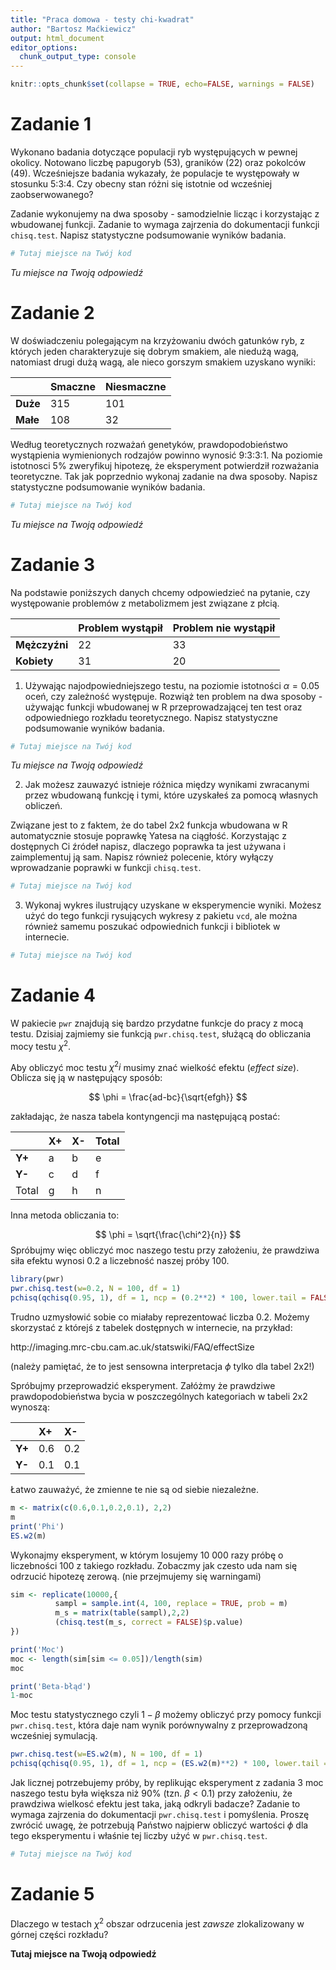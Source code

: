 ```yaml
---
title: "Praca domowa - testy chi-kwadrat"
author: "Bartosz Maćkiewicz"
output: html_document
editor_options: 
  chunk_output_type: console
---
```


```r
knitr::opts_chunk$set(collapse = TRUE, echo=FALSE, warnings = FALSE)
```

# Zadanie 1

Wykonano badania dotyczące populacji ryb występujących w pewnej okolicy. Notowano liczbę papugoryb (53), graników (22) oraz pokolców (49). Wcześniejsze badania wykazały, że populacje te występowały w stosunku 5:3:4. Czy obecny stan różni się istotnie od wcześniej zaobserwowanego? 

Zadanie wykonujemy na dwa sposoby - samodzielnie licząc i korzystając z wbudowanej funkcji. Zadanie to wymaga zajrzenia do dokumentacji funkcji `chisq.test`. Napisz statystyczne podsumowanie wyników badania.

```r
# Tutaj miejsce na Twój kod
```

*Tu miejsce na Twoją odpowiedź*

# Zadanie 2

W doświadczeniu polegającym na krzyżowaniu dwóch gatunków ryb, z których jeden charakteryzuje się dobrym smakiem, ale niedużą wagą, natomiast drugi dużą wagą, ale nieco gorszym smakiem uzyskano wyniki:

            Smaczne   Niesmaczne     
-------     ------    ----------   
**Duże**     315       101        
**Małe**     108       32       

Według teoretycznych rozważań genetyków, prawdopodobieństwo wystąpienia wymienionych rodzajów powinno wynosić 9:3:3:1. Na poziomie istotnosci 5% zweryfikuj hipotezę, że eksperyment potwierdził rozważania teoretyczne. Tak jak poprzednio wykonaj zadanie na dwa sposoby. Napisz statystyczne podsumowanie wyników badania.

```r
# Tutaj miejsce na Twój kod
```
   
*Tu miejsce na Twoją odpowiedź*

# Zadanie 3

Na podstawie poniższych danych chcemy odpowiedzieć na pytanie, czy występowanie problemów z metabolizmem jest związane z płcią.

                Problem wystąpił  Problem nie wystąpił     
-------         ------            ----------   
**Mężczyźni**   22                33        
**Kobiety**     31                20       

1. Używając najodpowiedniejszego testu, na poziomie istotności $\alpha = 0.05$ oceń, czy zależność występuje. Rozwiąż ten problem na dwa sposoby - używając funkcji wbudowanej w R przeprowadzającej ten test oraz odpowiedniego rozkładu teoretycznego. Napisz statystyczne podsumowanie wyników badania.

```r
# Tutaj miejsce na Twój kod
```

*Tu miejsce na Twoją odpowiedź*

2. Jak możesz zauwazyć istnieje różnica między wynikami zwracanymi przez wbudowaną funkcję i tymi, które uzyskałeś za pomocą własnych obliczeń. 

Związane jest to z faktem, że do tabel 2x2 funkcja wbudowana w R automatycznie stosuje poprawkę Yatesa na ciągłość. Korzystając z dostępnych Ci źródeł napisz, dlaczego poprawka ta jest używana i zaimplementuj ją sam. Napisz również polecenie, który wyłączy wprowadzanie poprawki w funkcji `chisq.test`.

```r
# Tutaj miejsce na Twój kod
```


3. Wykonaj wykres ilustrujący uzyskane w eksperymencie wyniki. Możesz użyć do tego funkcji rysujących wykresy z pakietu `vcd`, ale można również samemu poszukać odpowiednich funkcji i bibliotek w internecie.

```r
# Tutaj miejsce na Twój kod
```

# Zadanie 4

W pakiecie `pwr` znajdują się bardzo przydatne funkcje do pracy z mocą testu. Dzisiaj zajmiemy sie funkcją `pwr.chisq.test`, służącą do obliczania mocy testu $\chi^2$. 

Aby obliczyć moc testu $\chi^2i$ musimy znać wielkość efektu (*effect size*). Oblicza się ją w następujący sposób:

$$
\phi  = \frac{ad-bc}{\sqrt{efgh}}
$$

zakładając, że nasza tabela kontyngencji ma następującą postać:

               X+               X-    Total     
-------        ---              ---   ------
**Y+**         a                b     e   
**Y-**         c                d     f  
Total          g                h     n

Inna metoda obliczania to:

$$
\phi = \sqrt{\frac{\chi^2}{n}}
$$
Spróbujmy więc obliczyć moc naszego testu przy założeniu, że prawdziwa siła efektu wynosi 0.2 a liczebność naszej próby 100.

```r
library(pwr)
pwr.chisq.test(w=0.2, N = 100, df = 1)
pchisq(qchisq(0.95, 1), df = 1, ncp = (0.2**2) * 100, lower.tail = FALSE)
```

Trudno uzmysłowić sobie co miałaby reprezentować liczba 0.2. Możemy skorzystać z którejś z tabelek dostępnych w internecie, na przykład:

http://imaging.mrc-cbu.cam.ac.uk/statswiki/FAQ/effectSize

(należy pamiętać, że to jest sensowna interpretacja $\phi$ tylko dla tabel 2x2!)

Spróbujmy przeprowadzić eksperyment. Załóżmy że prawdziwe prawdopodobieństwa bycia w poszczególnych kategoriach w tabeli 2x2 wynoszą:

               X+               X-       
-------        ---              --- 
**Y+**         0.6              0.2      
**Y-**         0.1              0.1    

Łatwo zauważyć, że zmienne te nie są od siebie niezależne.

```r
m <- matrix(c(0.6,0.1,0.2,0.1), 2,2)
m
print('Phi')
ES.w2(m)
```

Wykonajmy eksperyment, w którym losujemy 10 000 razy próbę o liczebności 100 z takiego rozkładu. Zobaczmy jak czesto uda nam się odrzucić hipotezę zerową. (nie przejmujemy się warningami)

```r
sim <- replicate(10000,{
          sampl = sample.int(4, 100, replace = TRUE, prob = m)
          m_s = matrix(table(sampl),2,2)
          (chisq.test(m_s, correct = FALSE)$p.value)
})

print('Moc')
moc <- length(sim[sim <= 0.05])/length(sim)
moc

print('Beta-błąd')
1-moc
```

Moc testu statystycznego czyli $1-\beta$ możemy obliczyć przy pomocy funkcji `pwr.chisq.test`, która daje nam wynik porównywalny z przeprowadzoną wcześniej symulacją.

```r
pwr.chisq.test(w=ES.w2(m), N = 100, df = 1)
pchisq(qchisq(0.95, 1), df = 1, ncp = (ES.w2(m)**2) * 100, lower.tail = FALSE)
```

Jak licznej potrzebujemy próby, by replikując eksperyment z zadania 3 moc naszego testu była większa niż 90% (tzn. $\beta < 0.1$) przy założeniu, że prawdziwa wielkosć efektu jest taka, jaką odkryli badacze? Zadanie to wymaga zajrzenia do dokumentacji `pwr.chisq.test` i pomyślenia. Proszę zwrócić uwagę, że potrzebują Państwo najpierw obliczyć wartości $\phi$ dla tego eksperymentu i właśnie tej liczby użyć w `pwr.chisq.test`. 

```r
# Tutaj miejsce na Twój kod
```


# Zadanie 5

Dlaczego w testach $\chi^2$ obszar odrzucenia jest *zawsze* zlokalizowany w górnej części rozkładu?

**Tutaj miejsce na Twoją odpowiedź**